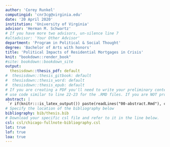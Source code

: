 ```yaml
---
author: 'Corey Runkel'
computingid: 'cnr3cg@virginia.edu'
date: '20 April 2020'
institution: 'University of Virginia'
advisor: 'Herman M. Schwartz'
# If you have more two advisors, un-silence line 7
#altadvisor: 'Your Other Advisor'
department: 'Program in Political & Social Thought'
degree: 'Bachelor of Arts with honors'
title: 'Political Impacts of Residential Mortgages in Crisis'
knit: "bookdown::render_book"
#site: bookdown::bookdown_site
output:
  thesisdown::thesis_pdf: default
#  thesisdown::thesis_gitbook: default
#  thesisdown::thesis_word: default
#  thesisdown::thesis_epub: default
# If you are creating a PDF you'll need to write your preliminary content (e.g., abstract, acknowledgements) here or
# use code similar to line 22-23 for the .RMD files. If you are NOT producing a PDF, you can delete or silence lines 21-32 in this YAML header.
abstract: |
 `r if(knitr:::is_latex_output()) paste(readLines("00-abstract.Rmd"), collapse = '\n  ')`
# Specify the location of the bibliography below
bibliography: bib/thesis.bib
# Download your specific csl file and refer to it in the line below.
csl: csl/chicago-fullnote-bibliography.csl
lot: true
lof: true
loa: true
---
```

